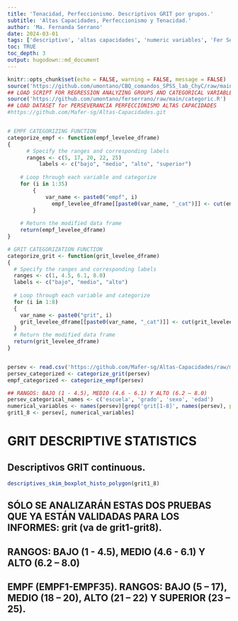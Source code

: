 ```yaml
---
title: 'Tenacidad, Perfeccionismo. Descriptivos GRIT por grupos.'
subtitle: 'Altas Capacidades, Perfeccionismo y Tenacidad.'
author: 'Ma. Fernanda Serrano'
date: 2024-03-01
tags: ['descriptivo', 'altas capacidades', 'numeric variables', 'Fer Serrano', 'tenacidad', 'perfeccionismo']
toc: TRUE
toc_depth: 3
output: hugodown::md_document
---
```

```r
knitr::opts_chunk$set(echo = FALSE, warning = FALSE, message = FALSE)
source('https://github.com/umontano/CBQ_comandos_SPSS_lab_ChyC/raw/main/correlation_graphics.R')
## LOAD SCRIPT FOR REGRESSION ANALYZING GROUPS AND CATEGORICAL VARIABLES. INCULDING MAKING DESCRIPTIOVE BOXPLOTS AND HISTOGRAMS
source('https://github.com/umontano/ferserrano/raw/main/categoric.R')
## LOAD DATASET for PERSEVERANCIA PERFECCIONISMO ALTAS CAPACIDADES
#https://github.com/Mafer-sg/Altas-Capacidades.git


# EMPF CATEGORIZING FUNCTION
categorize_empf <- function(empf_levelee_dframe)
{
	  # Specify the ranges and corresponding labels
	  ranges <- c(5, 17, 20, 22, 25)
          labels <- c("bajo", "medio", "alto", "superior")
    
    # Loop through each variable and categorize
    for (i in 1:35) 
        {
	        var_name <- paste0("empf", i)
              empf_levelee_dframe[[paste0(var_name, "_cat")]] <- cut(empf_levelee_dframe[[var_name]], breaks = ranges, labels = labels, include.lowest = TRUE)
        }
    
    # Return the modified data frame
    return(empf_levelee_dframe)
}

# GRIT CATEGORIZATION FUNCTION
categorize_grit <- function(grit_levelee_dframe)
{
  # Specify the ranges and corresponding labels
  ranges <- c(1, 4.5, 6.1, 8.0)
  labels <- c("bajo", "medio", "alto")
  
  # Loop through each variable and categorize
  for (i in 1:8)
  {
    var_name <- paste0("grit", i)
    grit_levelee_dframe[[paste0(var_name, "_cat")]] <- cut(grit_levelee_dframe[[var_name]], breaks = ranges, labels = labels, include.lowest = TRUE)
  }
  # Return the modified data frame
  return(grit_levelee_dframe)
}


persev <- read.csv('https://github.com/Mafer-sg/Altas-Capacidades/raw/main/cpt.csv')
persev_categorized <- categorize_grit(persev)
empf_categorized <- categorize_empf(persev)

## RANGOS: BAJO (1 - 4.5), MEDIO (4.6 - 6.1) Y ALTO (6.2 – 8.0) 
persev_categorical_names <- c('escuela', 'grado', 'sexo', 'edad')
numerical_variables <- names(persev)[grep('grit[1-8]', names(persev), perl=TRUE)]
grit1_8 <- persev[, numerical_variables]
```

##################################################
##################################################
# GRIT DESCRIPTIVE STATISTICS

## Descriptivos GRIT continuous.
```r
descriptives_skim_boxplot_histo_polygon(grit1_8)
```

## SÓLO SE ANALIZARÁN ESTAS DOS PRUEBAS QUE YA ESTÁN VALIDADAS PARA LOS INFORMES: grit (va de grit1-grit8). 
## RANGOS: BAJO (1 - 4.5), MEDIO (4.6 - 6.1) Y ALTO (6.2 – 8.0) 
## EMPF (EMPF1-EMPF35). RANGOS: BAJO (5 – 17), MEDIO (18 – 20), ALTO (21 – 22) Y SUPERIOR (23 – 25). 
